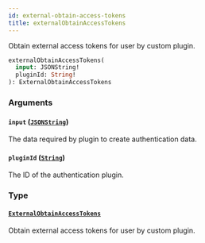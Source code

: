 ```yaml
---
id: external-obtain-access-tokens
title: externalObtainAccessTokens
---
```



Obtain external access tokens for user by custom plugin.

```graphql
externalObtainAccessTokens(
  input: JSONString!
  pluginId: String!
): ExternalObtainAccessTokens
```


### Arguments

#### `input` ([`JSONString`](../../../developer/api-reference/scalars/jsonstring))

The data required by plugin to create authentication data.


#### `pluginId` ([`String`](../../../developer/api-reference/scalars/string))

The ID of the authentication plugin.


### Type

#### [`ExternalObtainAccessTokens`](../../../developer/api-reference/objects/external-obtain-access-tokens) 

Obtain external access tokens for user by custom plugin.





